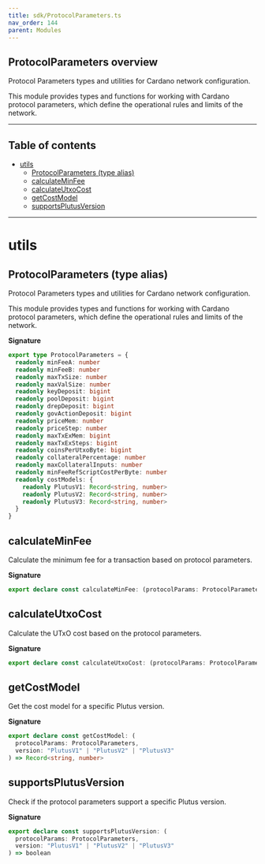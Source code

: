 ```yaml
---
title: sdk/ProtocolParameters.ts
nav_order: 144
parent: Modules
---
```


## ProtocolParameters overview

Protocol Parameters types and utilities for Cardano network configuration.

This module provides types and functions for working with Cardano protocol parameters,
which define the operational rules and limits of the network.

---

<h2 className="text-delta">Table of contents</h2>

- [utils](#utils)
  - [ProtocolParameters (type alias)](#protocolparameters-type-alias)
  - [calculateMinFee](#calculateminfee)
  - [calculateUtxoCost](#calculateutxocost)
  - [getCostModel](#getcostmodel)
  - [supportsPlutusVersion](#supportsplutusversion)

---

# utils

## ProtocolParameters (type alias)

Protocol Parameters types and utilities for Cardano network configuration.

This module provides types and functions for working with Cardano protocol parameters,
which define the operational rules and limits of the network.

**Signature**

```ts
export type ProtocolParameters = {
  readonly minFeeA: number
  readonly minFeeB: number
  readonly maxTxSize: number
  readonly maxValSize: number
  readonly keyDeposit: bigint
  readonly poolDeposit: bigint
  readonly drepDeposit: bigint
  readonly govActionDeposit: bigint
  readonly priceMem: number
  readonly priceStep: number
  readonly maxTxExMem: bigint
  readonly maxTxExSteps: bigint
  readonly coinsPerUtxoByte: bigint
  readonly collateralPercentage: number
  readonly maxCollateralInputs: number
  readonly minFeeRefScriptCostPerByte: number
  readonly costModels: {
    readonly PlutusV1: Record<string, number>
    readonly PlutusV2: Record<string, number>
    readonly PlutusV3: Record<string, number>
  }
}
```

## calculateMinFee

Calculate the minimum fee for a transaction based on protocol parameters.

**Signature**

```ts
export declare const calculateMinFee: (protocolParams: ProtocolParameters, txSize: number) => bigint
```

## calculateUtxoCost

Calculate the UTxO cost based on the protocol parameters.

**Signature**

```ts
export declare const calculateUtxoCost: (protocolParams: ProtocolParameters, utxoSize: number) => bigint
```

## getCostModel

Get the cost model for a specific Plutus version.

**Signature**

```ts
export declare const getCostModel: (
  protocolParams: ProtocolParameters,
  version: "PlutusV1" | "PlutusV2" | "PlutusV3"
) => Record<string, number>
```

## supportsPlutusVersion

Check if the protocol parameters support a specific Plutus version.

**Signature**

```ts
export declare const supportsPlutusVersion: (
  protocolParams: ProtocolParameters,
  version: "PlutusV1" | "PlutusV2" | "PlutusV3"
) => boolean
```
